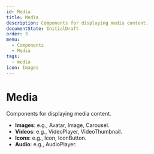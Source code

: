 ```yaml
---
id: Media
title: Media
description: Components for displaying media content.
documentState: InitialDraft
order: 3
menu:
  - Components
  - Media
tags:
  - media
icon: Images
---
```


# Media

Components for displaying media content.

- **Images**: e.g., Avatar, Image, Carousel.
- **Videos**: e.g., VideoPlayer, VideoThumbnail.
- **Icons**: e.g., Icon, IconButton.
- **Audio**: e.g., AudioPlayer.
